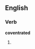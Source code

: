 
==English==

===Verb===
'''coventrated'''

# {{past of|[[coventrate]]}}
{{anagrams:en/acdeenorttv}}